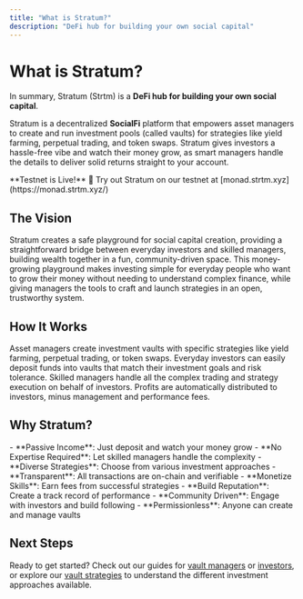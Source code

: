 ```yaml
---
title: "What is Stratum?"
description: "DeFi hub for building your own social capital"
---
```


# What is Stratum?

In summary, Stratum (Strtm) is a **DeFi hub for building your own social capital**.

Stratum is a decentralized **SocialFi** platform that empowers asset managers to create and run investment pools (called vaults) for strategies like yield farming, perpetual trading, and token swaps. Stratum gives investors a hassle-free vibe and watch their money grow, as smart managers handle the details to deliver solid returns straight to your account.

<Info>
**Testnet is Live!** 🚀  
Try out Stratum on our testnet at [monad.strtm.xyz](https://monad.strtm.xyz/)
</Info>

## The Vision

Stratum creates a safe playground for social capital creation, providing a straightforward bridge between everyday investors and skilled managers, building wealth together in a fun, community-driven space. This money-growing playground makes investing simple for everyday people who want to grow their money without needing to understand complex finance, while giving managers the tools to craft and launch strategies in an open, trustworthy system.

## How It Works

<Steps>
<Step title="Managers Create Vaults">
Asset managers create investment vaults with specific strategies like yield farming, perpetual trading, or token swaps.
</Step>

<Step title="Investors Deposit Funds">
Everyday investors can easily deposit funds into vaults that match their investment goals and risk tolerance.
</Step>

<Step title="Managers Execute Strategies">
Skilled managers handle all the complex trading and strategy execution on behalf of investors.
</Step>

<Step title="Returns Are Distributed">
Profits are automatically distributed to investors, minus management and performance fees.
</Step>
</Steps>

## Why Stratum?

<Columns cols={2}>
<Card title="For Investors" icon="users">
- **Passive Income**: Just deposit and watch your money grow
- **No Expertise Required**: Let skilled managers handle the complexity
- **Diverse Strategies**: Choose from various investment approaches
- **Transparent**: All transactions are on-chain and verifiable
</Card>

<Card title="For Managers" icon="chart-line">
- **Monetize Skills**: Earn fees from successful strategies
- **Build Reputation**: Create a track record of performance
- **Community Driven**: Engage with investors and build following
- **Permissionless**: Anyone can create and manage vaults
</Card>
</Columns>

## Next Steps

Ready to get started? Check out our guides for [vault managers](/user-guide/create-new-vault) or [investors](/user-guide/how-to-deposit), or explore our [vault strategies](/basics/vault-strategies) to understand the different investment approaches available.